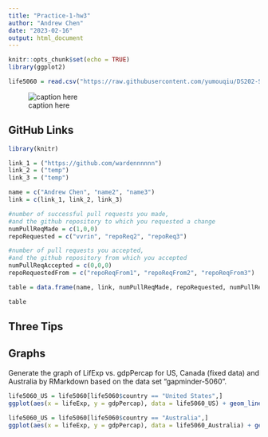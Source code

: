 ```yaml
---
title: "Practice-1-hw3"
author: "Andrew Chen"
date: "2023-02-16"
output: html_document
---
```


```r
knitr::opts_chunk$set(echo = TRUE)
library(ggplot2)

life5060 = read.csv("https://raw.githubusercontent.com/yumouqiu/DS202-Spring2023/main/Lecture1_collaborative-environment/data/gapminder-5060.csv")

```

![caption here](img/test.jpg)

## GitHub Links
```r
library(knitr)

link_1 = ("https://github.com/wardennnnnn")
link_2 = ("temp")
link_3 = ("temp")

name = c("Andrew Chen", "name2", "name3")
link = c(link_1, link_2, link_3)

#number of successful pull requests you made, 
#and the github repository to which you requested a change
numPullReqMade = c(1,0,0)
repoRequested = c("vvrin", "repoReq2", "repoReq3")

#number of pull requests you accepted, 
#and the github repository from which you accepted
numPullReqAccepted = c(0,0,0)
repoRequestedFrom = c("repoReqFrom1", "repoReqFrom2", "repoReqFrom3")

table = data.frame(name, link, numPullReqMade, repoRequested, numPullReqAccepted, repoRequestedFrom)

table
```
## Three Tips


## Graphs
Generate the graph of LifExp vs. gdpPercap for US, Canada (fixed data) and Australia by RMarkdown based on the data set “gapminder-5060”.

```r
life5060_US = life5060[life5060$country == "United States",]
ggplot(aes(x = lifeExp, y = gdpPercap), data = life5060_US) + geom_line()

life5060_US = life5060[life5060$country == "Australia",]
ggplot(aes(x = lifeExp, y = gdpPercap), data = life5060_Australia) + geom_line()

```

